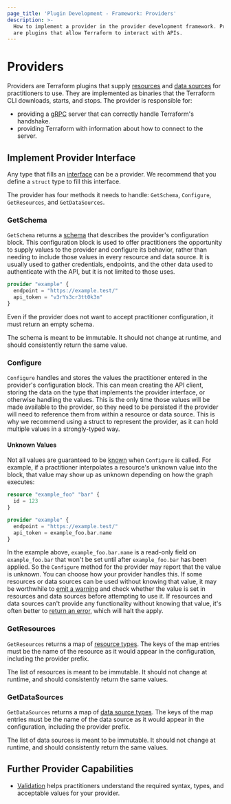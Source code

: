 ```yaml
---
page_title: 'Plugin Development - Framework: Providers'
description: >-
  How to implement a provider in the provider development framework. Providers
  are plugins that allow Terraform to interact with APIs.
---
```


# Providers

Providers are Terraform plugins that supply
[resources](/plugin/framework/resources) and [data
sources](/plugin/framework/data-sources) for practitioners to use.
They are implemented as binaries that the Terraform CLI downloads, starts,
and stops. The provider is responsible for:

- providing a [gRPC](https://grpc.io) server that can correctly handle
  Terraform's handshake.
- providing Terraform with information about how to connect to the server.

## Implement Provider Interface

Any type that fills an
[interface](https://pkg.go.dev/github.com/hashicorp/terraform-plugin-framework/tfsdk#Provider)
can be a provider. We recommend that you define a `struct` type to fill this
interface.

The provider has four methods it needs to handle: `GetSchema`, `Configure`,
`GetResources`, and `GetDataSources`.

### GetSchema

`GetSchema` returns a
[schema](/plugin/framework/schemas) that describes the provider's
configuration block. This configuration block is used to offer practitioners
the opportunity to supply values to the provider and configure its behavior,
rather than needing to include those values in every resource and data source.
It is usually used to gather credentials, endpoints, and the other data used to
authenticate with the API, but it is not limited to those uses.

```tf
provider "example" {
  endpoint = "https://example.test/"
  api_token = "v3rYs3cr3tt0k3n"
}
```

Even if the provider does not want to accept practitioner configuration, it must return
an empty schema.

The schema is meant to be immutable. It should not change at runtime, and
should consistently return the same value.

### Configure

`Configure` handles and stores the
values the practitioner entered in the provider's configuration block. This
can mean creating the API client, storing the data on the type that
implements the provider interface, or otherwise handling the values. This is
the only time those values will be made available to the provider, so they
need to be persisted if the provider will need to reference them from within
a resource or data source. This is why we recommend using a struct
to represent the provider, as it can hold multiple values in a strongly-typed
way.

#### Unknown Values

Not all values are guaranteed to be
[known](/plugin/framework/types#unknown) when `Configure` is called.
For example, if a practitioner interpolates a resource's unknown value into the block,
that value may show up as unknown depending on how the graph executes:

```tf
resource "example_foo" "bar" {
  id = 123
}

provider "example" {
  endpoint = "https://example.test/"
  api_token = example_foo.bar.name
}
```

In the example above, `example_foo.bar.name` is a read-only field on
`example_foo.bar` that won't be set until after `example_foo.bar` has been
applied. So the `Configure` method for the provider may report that the value
is unknown. You can choose how your provider handles this. If
some resources or data sources can be used without knowing that value, it may
be worthwhile to [emit a warning](/plugin/framework/diagnostics) and
check whether the value is set in resources and data sources before attempting
to use it. If resources and data sources can't provide any functionality
without knowing that value, it's often better to [return an
error](/plugin/framework/diagnostics), which will halt the apply.

### GetResources

`GetResources` returns a map of [resource
types](/plugin/framework/resources). The keys of the
map entries must be the name of the resource as it would appear in the
configuration, including the provider prefix.

The list of resources is meant to be immutable. It should not change at
runtime, and should consistently return the same values.

### GetDataSources

`GetDataSources` returns a map of [data
source types](/plugin/framework/data-sources). The
keys of the map entries must be the name of the data source as it would appear
in the configuration, including the provider prefix.

The list of data sources is meant to be immutable. It should not change at
runtime, and should consistently return the same values.

## Further Provider Capabilities

- [Validation](/plugin/framework/validation) helps practitioners understand the required syntax, types, and acceptable values for your provider.
